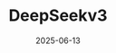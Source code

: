 ---
title: "DeepSeekv3"
date: "2025-06-13"
authors: "Alex Lavaee"
description: "A brief description of your blog post that will appear on the card"
---